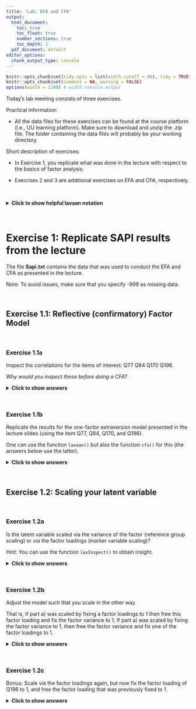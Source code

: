 ---
title: 'Lab: EFA and CFA'
output:
  html_document: 
    toc: true
    toc_float: true
    number_sections: true
    toc_depth: 2
  pdf_document: default
editor_options:
  chunk_output_type: console
---

<style>
body {
  width: 100%;
  margin: 0 auto;
}
</style>


```{r setup, include = FALSE}
knitr::opts_chunk$set(tidy.opts = list(width.cutoff = 80), tidy = TRUE)
knitr::opts_chunk$set(comment = NA, warning = FALSE)
options(width = 1200) # width console output
```

Today’s lab meeting consists of three exercises.


Practical information:

- All the data files for these exercises can be found at the course platform (i.e., UU learning platform). Make sure to download and unzip the .zip file. The folder containing the data files will probably be your working directory.


Short description of exercises:

- In Exercise 1, you replicate what was done in the lecture with respect to the basics of factor analysis. 

- Exercises 2 and 3 are additional exercises on EFA and CFA, respectively.

&nbsp;


<details><summary><b>Click to show helpful lavaan notation</b></summary>

&nbsp;

**Helpful notation (in factor analysis)**

operator | meaning
--|:----
=~  | indicator; used for latent variable to observed indicator in factor analysis measurement models.
~~  | (residual) covariance.
~1  | intercept or mean (e.g., x ~ 1 estimates the mean of variable x).
~ (in regression) | is regressed on.
1*  | fixes parameter or loading to one.
NA* | frees parameter or loading (useful to override default marker-variable method in CFA).
a*  | labels the parameter as ‘a’, used for model constraints.



**General `lavaan` specification**

**Latent variable definitions:**

* f1 =~ y1 + y2 + y3 
* f2 =~ y4 + y5 + y6 
* f3 =~ y7 + y8 + y9 + y10

**Regression:**

* y1 + y2 ~ f1 + f2 + x1 + x2
* f1 ~ f2 + f3
* f2 ~ f3 + x1 + x2

**Variances and covariances:**

* y1 ~~ y1 
* y1 ~~ y2 
* f1 ~~ f2

**Intercepts:**

* y1 ~ 1 
* f1 ~ 1

</details>

&nbsp;


# Exercise 1: Replicate SAPI results from the lecture 

The file **Sapi.txt** contains the data that was used to conduct the EFA and CFA as presented in the lecture. 

Note: To avoid issues, make sure that you specify -999 as missing data.

&nbsp;


## Exercise 1.1: Reflective (confirmatory) Factor Model

&nbsp;


### Exercise 1.1a 

Inspect the correlations for the items of interest: Q77 Q84 Q170 Q196. 

*Why would you inspect these before doing a CFA?*


<details><summary><b>Click to show answers</b></summary>

&nbsp;

**Installing and loading Lavaan**

The lavaan package is available on CRAN. Therefore, to install lavaan, simply start up R (studio), and type/copy in the R console:
```{r, eval=FALSE}
if (!require("lavaan")) install.packages("lavaan", dependencies = TRUE)
```
Note that you only have to install a package once. 

Next, you need to load the package, which needs to be done every time you re-open R:
```{r}
library(lavaan) 
```
This also is a check whether the installation was successful: In that case, a start-up message will be displayed showing the version number (always report this in your papers), and a reminder that this is free software. 
If you see this message, you are ready to start.


**Read in data**

To load the data into the R environment, run the following:
```{r, message=F, warning=F}
data_sapi <- read.table("Sapi.txt", header = T)
```
Note: The data file needs to be in the same folder location that you are working in. Otherwise, you can tell R where to find it by copying the folder path. 

Now the data is loaded, you need to find missing values and set them to "NA". In this dataset, "-999" denotes a missing value:

```{r, message=F, warning=F}
data_sapi[sapply(data_sapi, function(x) as.character(x) %in% c("-999") )] <- NA 
```
If you ‘forget’ to tell  R this, these values will be treated as being observed. 


**Item correlations**
 
Before we specify any model, we need to check the correlations among the items of interest. These items are: *Q77 Q84 Q170 Q196*. The correlation table gives the correlations between pairs of items, that is, the standardized covariances between a pair of items, equivalent to running covariances on the Z-scores of each item. In R, this can be obtained via:

```{r, message=F, warning=F}
# package for correlations
if (!require("Hmisc")) install.packages("Hmisc", dependencies = TRUE)
library(Hmisc)

# rcorr() accepts matrices only
res <- rcorr(as.matrix(data_sapi[, c(9:10, 12:13)]))
# Correlation matrix (rounded to 3 decimals)
round(res$r, 3) 
```

Bear in mind that 

- The correlation for Items X and Y is the same as for Y and X. 

- The diagonal elements are always one because an item is always perfectly correlated with itself. 

- The magnitude of a correlation is determined by the absolute value of the correlation.


From the R output, we see that the items have magnitudes ranging from 0.2 to 0.6. In psychology and the social sciences, the magnitude of correlations above 0.30 is considered a medium effect size. Due to relatively high correlations among many of the items, these data would be a good candidate for factor analysis. 

The goal of factor analysis is to model the interrelationships between many items with fewer unobserved or latent variables.

</details>

&nbsp;


### Exercise 1.1b

Replicate the results for the one-factor extraversion model presented in the lecture slides (using the item Q77, Q84, Q170, and Q196). 

One can use the function `lavaan()` but also the function `cfa()` for this (the answers below use the latter).


<details><summary><b>Click to show answers</b></summary>

&nbsp;

With factor analysis, you can determine the extent to which items designed to measure a particular factor (in this case, extraversion) actually do so. It is the ‘true’ correlation between an indicator and a factor. 

In `lavaan`, the operator for the latent variable definition is: "=~". This denotes 'is measured by' (cf., BY in Mplus). Stated otherwise, it represents the indicator equation where the latent variable is on the left and the indicators (or observed variables), separated by + signs, are to the right of that symbol, where the names come from the data set.

**Specify the model**

```{r, message=F, warning=F}
# Model statement: one factor, four items, default marker method
model.CFA <- 'Extraversion =~ Q77 + Q84 + Q170 + Q196' 
```

**Fit the model**

This code runs a confirmatory factor analysis using the `cfa()` function, which is actually a wrapper for the `lavaan()` function (which we used on Day 1).

```{r, message=F, warning=F}
# Fit the model:
fit_CFA <- cfa(model.CFA, data=data_sapi,
               missing='fiml', fixed.x=F) # Specify FIML 
```

**Model summary**

Inspect the model summary. This requests textual output, listing for example:

* the estimator used
* the number of free parameters
* the test statistic
* estimated means
* loadings 
* variances

```{r, message=F, warning=F}
# Output
summary(fit_CFA) 

# Alternative
summary(fit_CFA, fit.measures=TRUE)
```

</details>

&nbsp;


## Exercise 1.2: Scaling your latent variable 

&nbsp;

### Exercise 1.2a

Is the latent variable scaled via the variance of the factor (reference group scaling) or via the factor loadings (marker variable scaling)?

Hint: You can use the function `lavInspect()` to obtain insight.


<details><summary><b>Click to show answers</b></summary>

&nbsp;

```{r, message=F, warning=F}
# Technical output - comparable to TECH1 in Mplus
lavInspect(fit_CFA)
```

From this one can see what type of scaling is used. Because of:

```{r, message=F, warning=F}
lavInspect(fit_CFA)$lambda
```
one can see that the first factor loading is not estimated, since it is fixed (to 1). Hence, the marker variable method is used.

</details>

&nbsp;


### Exercise 1.2b

Adjust the model such that you scale in the other way. 

That is, if part a) was scaled by fixing a factor loadings to 1 then free this factor loading and fix the factor variance to 1; If part a) was scaled by fixing the factor variance to 1, then free the factor variance and fix one of the factor loadings to 1.


<details><summary><b>Click to show answers</b></summary>

&nbsp;

By default, `lavaan` chooses the marker method. To use the 'var std' method (i.e., reference group scaling), one should make use of the following:

* To free a parameter, put 'NA*' in front of the parameter to be freed:

  The syntax 'NA*Q77' frees the loading of the first item because by default marker method fixes it to one.

* To fix a parameter to 1, put '1*' in front of the parameter to be fixed:

  The syntax Extraversion ~~ 1*Extraversion fixes the variance of the factor Extraversion to one.


```{r, message=F, warning=F}
# Specify model:
model.CFA_RefGr <- '
 Extraversion =~ NA*Q77 + Q84 + Q170 + Q196
 Extraversion ~~ 1*Extraversion
'
# Fit model:
fit_CFA_RefGr <- cfa(model.CFA_RefGr, data=data_sapi,
               missing='fiml', fixed.x=F) # Specify FIML 

# Get model summary:
summary(fit_CFA_RefGr)
```

Alternatively, you can use std.lv=TRUE and obtain the same results. Note that the Chi-square fit results are exactly the same across the models, as will be explained below. 

For better interpretation of the factor loadings, you should request the standardized solutions. Therefore, one may want to request the summary of the marker method but also specify that standardized=TRUE. Then you obtain both results:

```{r, message=F, warning=F}
summary(fit_CFA, standardized=TRUE)
```

Now, there are two additional columns: Std.lv and Std.all (cf. STD and STDYX in Mplus).

* **Std.all:** standardizes the factor loadings by the standard deviation of both the predictor (i.e., the factor, X) and the outcome (i.e., the item, Y).
* **Std.lv:**  standardizes the factor loadings by the predictor (i.e., the factor, X).

Comparing the unstandardized estimates with the Std.lv ones: The loadings and variance of the factors are different but the residual variances are the same.

</details>

&nbsp;


### Exercise 1.2c

Bonus: Scale via the factor loadings again, but now fix the factor loading of Q196 to 1, and free the factor loading that was previously fixed to 1.

<details><summary><b>Click to show answers</b></summary>

&nbsp;


**Fix other factor loadings**

Remember:

* 1* fixes a parameter or loading to one
* NA* frees a parameter or loading (useful to override default marker method)

In case you want, in the Marker variable method, another factor loading (here, the last one) to be 1, use:
```{r, message=F, warning=F}
# Model statement:
model.CFA_last <- '
 Extraversion =~ NA*Q77 + Q84 + Q170 + 1*Q196
'

# Fit model:
fit_CFA_last <- cfa(model.CFA_last, data=data_sapi,
                     missing='fiml', fixed.x=F) # Specify FIML 

# Model summary:
summary(fit_CFA_last)
```

&nbsp;


### Exercise 1.2d

Based on the output of the models run in 1.1b, 1.2b, and 1.2c, what do you notice about the Chi-square ($\chi^2$)), degrees of freedom, $p$-values, factor loadings, and factor variance for the different methods?


<details><summary><b>Click to show answers</b></summary>

&nbsp;

The first thing you may notice is that all Chi-square fit results are exactly the same across the models. This is because the different ways of scaling all result in equivalent statistical models. You do not estimate anything more or less with any of the three scaling methods.

The second thing you may notice is that the values of the loadings have changed. However, loadings that are relatively large (or small) in one model, are also relatively large (or small) in the other models. For example, in each model, the loading for Q77 is approximately 1.4 times as large as the loading of Q84.

The take home message is that it does not matter how you scale, the information that you obtain is the same. 	

</details>

&nbsp;


## Exercise 1.3: Model fit 

Inspect the model fit. Focus on the Chi-square, CFI, TLI, RMSEA, and SRMR. 

You can use `summary()` or `fitMeasures()`.

<details><summary><b>Click to show an extra hint</b></summary>

&nbsp;

One can use `summary(<fit>, fit.measures=TRUE)` and/or `fitMeasures(<fit>)` and/or `fitMeasures(<fit>, c("cfi", "tli", "rmsea","srmr"))`.

</details>

&nbsp;


<details><summary><b>Click to show answers</b></summary>

&nbsp;

Four measures of model fit are:

1. The 'chisq' or 'the Test Statistic for the Model Test User Model' is the Chi-square statistic obtained from the maximum likelihood statistic. 

2. CFI is the Comparative Fit Index.
    * Values can range between 0 and 1.
    * Values greater than 0.90, or conservatively 0.95, indicate good fit.

3. TLI is the Tucker Lewis Index
    * Values can range between 0 and 1. If it is greater than 1, it should be rounded to 1.
    * Values greater than 0.90 indicating good fit. 
    * If the CFI and TLI are less than one, the CFI is always greater than the TLI.

4. RMSEA is the root mean square error of approximation. 
    * You also obtain a p-value of close fit, that is, for the test whether RMSEA < 0.05.
    * If you reject the model, it means your model is not a close fitting model.
    
You can obtain these using the following code:

```{r, message=F, warning=F}
## One method:
#summary(fit_CFA, fit.measures=TRUE) # many model fit measures
#
## Alternative method:
#fitMeasures(fit_CFA) # many model fit measures

#You can ask for specific model fit measures by using:
fitMeasures(fit_CFA, c("chisq", "cfi", "tli", "rmsea","srmr")) 
```

Notes on Chi-square: 

* Failing to reject the model is good for the model at hand because it implies failing to disprove that the model is bad. Here, we reject the null hypothesis that the model fits the data. 

* It is well documented in CFA and SEM literature that the Chi-square is often overly sensitive in model testing especially for large samples. 

* David Kenny states that, for models with 75 to 200 cases, the Chi-square is a reasonable measure of fit; but for 400 cases or more it is nearly almost always significant. Our sample size is 1000.

* Kline (2016) notes the N:q rule, which states that 

    - the sample size (N) should be 'in line with' the number of parameters in your model (q). 

    - the recommended ratio is 20:1.

    - this means that if you have 12 parameters, you should have N=240.

   Additonally, a sample size less than 100 is almost always untenable according to Kline.

* The larger the Chi-square value, the larger the difference between the sample implied covariance matrix and the sample observed one; and the more likely you will reject your model. 


Other fit measures:

* For CFI, value slightly below the recommended cut-off criterion of 0.95. 

* For TLI, value below the recommended cut-off criterion of 0.90.

* The RMSEA is above the cut-off of 0.05. 

* The SRMR points to a good model fit (SRMR < 0.08).


Overall, the model does not seem to fit well.



**Plotting the results**

You can plot the results of a fit object using `lavaanPlot()`, `tidySEM()`, or `semPlot()`. 

```{r, message=F, warning=F, results='hide'}
# Install this package first (once):
if (!require("lavaanPlot")) install.packages("lavaanPlot") 
library(lavaanPlot)

# Plot:
lavaanPlot(model = fit_CFA, node_options = list(shape = "box", fontname = "Helvetica"), 
           edge_options = list(color = "grey"), coefs = T, stand = T, covs = T)
```

```{r, message=F, warning=F, results='hide'}
# Alternative:
if (!require("tidySEM")) install.packages("tidySEM") # install this package first (once)
library(tidySEM)
graph_sem(fit_CFA)
```

```{r, message=F, warning=F, results='hide'}
# Another alternative:
if (!require("semPlot")) install.packages("semPlot") # install this package first (once)
library(semPlot)
semPaths(fit_CFA, "par", weighted = FALSE, nCharNodes = 7, shapeMan = "rectangle",
         sizeMan = 8, sizeMan2 = 5)
```

</details>

&nbsp;



## Exercise 1.4: Test equality of factor loadings

Based on the factor loadings, items do not seem to be equally reflective of Extraversion, except for Q84 and Q196. To improve the fit of the model, one can test whether these factor loadings are equal (resulting in estimating less parameters). One can use a Wald test to test whether two factor loadings can be considered equal.

&nbsp;

### Exercise 1.4a

Test whether the factor loadings of Q84 and Q196 are the same.

Hint: For a `lavaan` object (with label names!) one can do this with lavTestWald(fit, constrains = '\<insert equality restriction\>').


<details><summary><b>Click to show answers</b></summary>

&nbsp;

**Specify the model**

```{r, message=F, warning=F}
# Specify model:
model.CFA_equal <- '
 # model with labeled parameters
 Extraversion =~ Q77 + a*Q84 + Q170 + b*Q196
'
```

**Fit the model**

```{r, message=F, warning=F}
# Fit model:
fit_CFA_equal <- cfa(model.CFA_equal, data=data_sapi,
                     missing='fiml', fixed.x=F) # Specify FIML 
```

**Conduct the Wald test**

```{r, message=F, warning=F}
# Wald test
lavTestWald(fit_CFA_equal, constraints = 'a == b')
```

</details>

&nbsp;


### Exercise 1.4b 

What does the test imply?

<details><summary><b>Click to show answers</b></summary>

&nbsp;

The Wald test with df=1 is 0.362, with $p$ = 0.547. Thus, we do not reject the null that the two loadings are equal. Hence, we conclude that there is no evidence for a difference between a and b, that is, the factor loadings of Q84 and Q196 are the same.

In case one wants the model results for which the loadings are the same: 

```{r, message=F, warning=F}
# Specify model:
model.CFA_equal <- '
 # model with labeled parameters
 Extraversion =~ Q77 + a*Q84 + Q170 + b*Q196
 #
 # constraints
 a == b 
'
# Note: a* labels the parameter as ‘a’, used for model constraints.
#
# Alternatively:
model.CFA_equal <- '
 # model with labeled parameters
 Extraversion =~ Q77 + a*Q84 + Q170 + a*Q196
'

# Fit model:
fit_CFA_equal <- cfa(model.CFA_equal, data=data_sapi,
                     missing='fiml', fixed.x=F) # Specify FIML 

# Model summary:
summary(fit_CFA_equal, standardized=TRUE, fit.measures=TRUE)
fitMeasures(fit_CFA_equal, c("cfi", "tli", "rmsea","srmr"))
```

The measures did improve, but the model still does not fit well.

</details>

&nbsp;


## Exercise 1.5: EFA vs CFA 

Specify and run the two-factor exploratory factor model (EFA) and two-factor CFA, as was shown in the lecture slides (using the items: Q44, Q63, Q76, Q77, Q84, Q98, Q170, and Q196).


<details><summary><b>Click to show answers</b></summary>

&nbsp;

**Data screening: Item correlations**

```{r, message=F, warning=F}
# Correlations for the items of interest: Q44 Q63 Q76 Q77 Q84 Q98 Q170 Q196
res <- rcorr(as.matrix(data_sapi[, c(6:13)])) # rcorr() accepts matrices only
# Correlation matrix (rounded to 3 decimals)
round(res$r, 3)
```

**Specify the two-factor EFA model**

The efa('block1') modifier indicates that the factors comprise an exploratory block (with the name block1) and thus that we do not exactly know the loading structure of the variables / items on these factors.

```{r, message=F, warning=F}
# Specify two-factor EFA model:
model.2EFA <- "
 efa('block1')*Having fun  =~ Q77 + Q84 + Q170 + Q196 + Q44 + Q63 + Q76 + Q98
 efa('block1')*Being liked =~ Q77 + Q84 + Q170 + Q196 + Q44 + Q63 + Q76 + Q98
"
# Alternative:
model.2EFA <- "
efa('block1')*Having fun  + efa('block1')*Being liked =~ 
Q77 + Q84 + Q170 + Q196 + Q44 + Q63 + Q76 + Q98
"
```

**Fit the two-factor EFA model**

```{r, message=F, warning=F}
# Fit two-factor EFA model:
fit_2EFA <- cfa(model.2EFA, data=data_sapi,
                missing='fiml', fixed.x=F) # Specify FIML 
# This estimates the EFA model (releasing the residual variances and implying the EFA constraints) using the oblique geomin rotation.

# Model summary:
summary(fit_2EFA)

lavInspect(fit_2EFA)
```

**Specify and fit the two-factor CFA model**

```{r, message=F, warning=F}
# Specify two-factor CFA model:
model.2CFA <- "
 Having fun  =~ Q77 + Q84 + Q170 + Q196
 Being liked =~ Q44 + Q63 + Q76 + Q98
"
# Fit two-factor CFA model:
fit_2CFA <- cfa(model.2CFA, data=data_sapi,
                missing='fiml', fixed.x=F) # Specify FIML 

# Model summary:
summary(fit_2CFA)
lavInspect(fit_2CFA)
```

</details>

&nbsp;


# Exercise 2: EFA 

Use the data file popular_factor.txt. Make sure to denote that 99 represents a missing value. 

&nbsp;


## Exercise 2a

Run an EFA that provides you with a 1-factor and a 2-factor solution. Interpret the results for the 2-factor solution.


<details><summary><b>Click to show answers</b></summary>

&nbsp;

**Load the data**

```{r, message=F, warning=F}
# Read in data:
data_pop <- read.table("popular_factor.txt", header = T)
# Denote missing values:
data_pop[sapply(data_pop, function(x) as.character(x) %in% c("99") )] <- NA
```

**Data screening: Item correlations**

```{r, message=F, warning=F}
# Correlations for the items of interest
res <- rcorr(as.matrix(data_pop)) # rcorr() accepts matrices only
round(res$r, 3) # Correlation matrix (rounded to 3 decimals)
```

**One-factor model**

```{r, message=F, warning=F}
# Specify one-factor EFA model:
model.1EFA <- "
 efa('block1')*F1  =~ c1 + c2 + c3 + o1 + o2 + o3
"

# Fit one-factor EFA model:
fit_1EFA <- cfa(model.1EFA, data=data_pop,
                missing='fiml', fixed.x=F) # Specify FIML 

# Model summary:
summary(fit_1EFA)
fitMeasures(fit_1EFA, c("chisq", "df", "pvalue", "cfi", "tli", "rmsea","srmr")) 
lavInspect(fit_1EFA)
```

**Two-factor model**

```{r, message=F, warning=F}
# TO DO not same factor loadings as in Mplus - fit etc is the same

# Specify two-factor EFA model:
model.2EFA <- "
 efa('block1')*F1  =~ c1 + c2 + c3 + o1 + o2 + o3
 efa('block1')*F2  =~ c1 + c2 + c3 + o1 + o2 + o3
"
# Fit two-factor EFA model:
fit_2EFA <- cfa(model.2EFA, data=data_pop,
                missing='fiml', fixed.x=F) # Specify FIML 

# Model summary:
summary(fit_2EFA)
fitMeasures(fit_2EFA, c("chisq", "df", "pvalue", "cfi", "tli", "rmsea","srmr"))
lavInspect(fit_2EFA)
```

One can conclude that the 2-factor structure fits well to the data:

* Chi-Square Test of Model Fit is not significant, 
* CFI/TLI is  > 0.95, and 
* RMSEA is < 0.05.

</details>

&nbsp;


## Exercise 2b

Which factor model do you prefer?

Note: you can use for example the `anova()` function for this.


<details><summary><b>Click to show answers</b></summary>

&nbsp;

**Compare the two models**

```{r, message=F, warning=F}
# Compare the one-factor model to the two-factor model

# Option 1: 
anova(fit_1EFA, fit_2EFA)
```

The Chi-square difference test is significant, implying that the null (stating that two factors are one and the same) is rejected. Additionally, the AIC and BIC for the 2-factor model is lower than for the 1-factor model. Hence, we prefer the 2-factor model.


There are alternative ways to compare the models, such as:
```{r, message=F, warning=F, results='hide'} 
# Option 2:
if (!require("performance")) install.packages("performance", dependencies = TRUE)
library(performance)

compare_performance(fit_1EFA, fit_2EFA)
```

There are more options, e.g., see the following link where fit measures are compared:

https://solomonkurz.netlify.app/post/2021-05-11-yes-you-can-fit-an-exploratory-factor-analysis-with-lavaan/

**Plot the results**

Using `lavaanPlot()`:

```{r, message=F, warning=F}
# Plot
if (!require("lavaanPlot")) install.packages("lavaanPlot") # install this package first (once)
library(lavaanPlot)
lavaanPlot(model = fit_2EFA, node_options = list(shape = "box", fontname = "Helvetica"), 
           edge_options = list(color = "grey"), coefs = T, stand = T, covs = T)
```

Using `tidySEM()` and `semPlot()`:

```{r, message=F, warning=F}
# Alternative
if (!require("tidySEM")) install.packages("tidySEM") # install this package first (once)
library(tidySEM)
graph_sem(fit_2EFA)

# Another alternative
if (!require("semPlot")) install.packages("semPlot") # install this package first (once)
library(semPlot)
semPaths(fit_2EFA, "par", weighted = FALSE, nCharNodes = 7, shapeMan = "rectangle",
         sizeMan = 8, sizeMan2 = 5)
```

</details>

&nbsp;


# Exercise 3: CFA 

Use again data file popular_factor.txt.

&nbsp;

## Exercise 3a

Now, run a CFA with 1 factor (‘anti’) and another model with 2-factors (‘covert’ and ‘overt’) based on the 2-factor EFA model. Bear in mind that you should normally not run both an EFA and CFA on the same data set; normally, the EFA model generates a hypothesis for a next study (or for another part of your data set).

In both models, scale by fixing the factor variance, rather than by fixing a loading (in the last question, it will become clear why).


<details><summary><b>Click to show answers</b></summary>

&nbsp;

**Load the data**

```{r, message=F, warning=F}
# Read in data:
data_pop <- read.table("popular_factor.txt", header = T)
# Denote missing values:
data_pop[sapply(data_pop, function(x) as.character(x) %in% c("99") )] <- NA
```


**One-factor CFA model**

```{r, message=F, warning=F}
# Specify one-factor CFA model:
model.1CFA <- "
 anti  =~ NA*c1 + c2 + c3 + o1 + o2 + o3
 anti ~~ 1*anti
"

# Fit one-factor CFA model:
fit_1CFA <- cfa(model.1CFA, data=data_pop,
                missing='fiml', fixed.x=F) # Specify FIML 

# Model summary:
summary(fit_1CFA)
fitMeasures(fit_1CFA, c("chisq", "df", "pvalue", "cfi", "tli", "rmsea","srmr")) 
lavInspect(fit_1CFA)
```

**Two-factor CFA model**

```{r, message=F, warning=F}
# Specify two-factor CFA model:
model.2CFA <- "
 covert  =~ NA*c1 + c2 + c3
 overt   =~ NA*o1 + o2 + o3
 covert ~~ 1*covert
 overt ~~ 1*overt
"
# Fit two-factor CFA model:
fit_2CFA <- cfa(model.2CFA, data=data_pop,
                missing='fiml', fixed.x=F) # Specify FIML 

# Model summary:
summary(fit_2CFA)
fitMeasures(fit_2CFA, c("chisq", "df", "pvalue", "cfi", "tli", "rmsea","srmr"))
lavInspect(fit_2CFA)
```

</details>

&nbsp;


## Exercise 3b

Which model is to be preferred? What can you say about the model fit based on the AIC and BIC?

<details><summary><b>Click to show answers</b></summary>

&nbsp;

```{r, message=F, warning=F}
# Compare the one-factor model to the two-factor model
anova(fit_1CFA, fit_2CFA)
```
The Chi-square difference test is significant, implying that the null (stating that the two factors are one and the same) is rejected. The AIC and BIC for the 2-factor model is lower than for the 1-factor model. Hence, we prefer the 2-factor model.


```{r, message=F, warning=F}
fitMeasures(fit_1CFA, c("chisq", "df", "pvalue", "cfi", "tli", "rmsea","srmr"))
fitMeasures(fit_2CFA, c("chisq", "df", "pvalue", "cfi", "tli", "rmsea","srmr"))
```

Fit measures are better for the 2-factor CFA model. Additionally, one can conclude that the 2-factor structure fits the data well: 

- Chi-Square Test of Model Fit is not significant, 

- CFI/TLI is  > 0.95, and 

- RMSEA is < 0.05.


</details>

&nbsp;


## Exercise 3c

What is the correlation between the two factors (i.e., overt and covert)?


<details><summary><b>Click to show a hint</b></summary>

Whether the unstandardized ‘covert ~~ overt’ can be interpreted as a correlation or a covariance, depends on how the latent variable was scaled: 

- If the factor variances are fixed to 1 (i.e., when scaling is done via the factor variances), then the ‘unstandardized’ result reflects the factor correlation. 

- Otherwise they reflect the covariance.

</details>

&nbsp;


<details><summary><b>Click to show answers</b></summary>

&nbsp;

The correlation between the two factors is:
```{r, message=F, warning=F}
parameterEstimates(fit_2CFA)[15,]
```

The correlation between overt and covert is 0.431 with a standard error of 0.055. 


Consequently, the proportion of shared variance is 0.4312^2 = 0.186 = 18.6%.



**Plot the results** 

Using `lavaanPlot()`:

```{r, message=F, warning=F}
# Plot
if (!require("lavaanPlot")) install.packages("lavaanPlot") # install this package first (once)
library(lavaanPlot)
lavaanPlot(model = fit_2CFA, node_options = list(shape = "box", fontname = "Helvetica"), 
           edge_options = list(color = "grey"), coefs = T, stand = T, covs = T)
```

Using `tidySEM()` or `semPlot()`:

```{r, message=F, warning=F}
# Alternative
if (!require("tidySEM")) install.packages("tidySEM") # install this package first (once)
library(tidySEM)
graph_sem(fit_2CFA)

# Another alternative
if (!require("semPlot")) install.packages("semPlot") # install this package first (once)
library(semPlot)
semPaths(fit_2CFA, "par", weighted = FALSE, nCharNodes = 7, shapeMan = "rectangle",
         sizeMan = 8, sizeMan2 = 5)
```

</details>